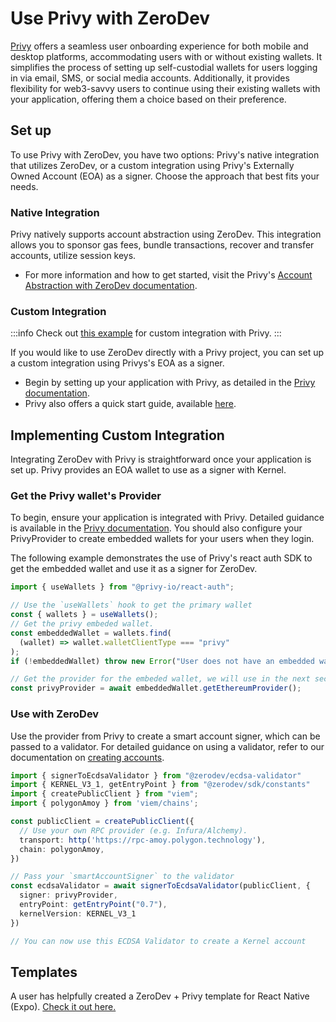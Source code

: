 # Use Privy with ZeroDev

[Privy](https://privy.io/) offers a seamless user onboarding experience for both mobile and desktop platforms, accommodating users with or without existing wallets. It simplifies the process of setting up self-custodial wallets for users logging in via email, SMS, or social media accounts. Additionally, it provides flexibility for web3-savvy users to continue using their existing wallets with your application, offering them a choice based on their preference.

## Set up

To use Privy with ZeroDev, you have two options: Privy's native integration that utilizes ZeroDev, or a custom integration using Privy's Externally Owned Account (EOA) as a signer. Choose the approach that best fits your needs.

### Native Integration
Privy natively supports account abstraction using ZeroDev. This integration allows you to sponsor gas fees, bundle transactions, recover and transfer accounts, utilize session keys.
- For more information and how to get started, visit the Privy's [Account Abstraction with ZeroDev documentation](https://docs.privy.io/guide/frontend/account-abstraction/zerodev).

### Custom Integration

:::info
Check out [this example](https://github.com/zerodevapp/zerodev-signer-examples/tree/main/privy) for custom integration with Privy.
:::

If you would like to use ZeroDev directly with a Privy project, you can set up a custom integration using Privys's EOA as a signer.
- Begin by setting up your application with Privy, as detailed in the [Privy documentation](https://docs.privy.io/).
- Privy also offers a quick start guide, available [here](https://docs.privy.io/guide/quickstart).

## Implementing Custom Integration
Integrating ZeroDev with Privy is straightforward once your application is set up. Privy provides an EOA wallet to use as a signer with Kernel.

### Get the Privy wallet's Provider
To begin, ensure your application is integrated with Privy. Detailed guidance is available in the [Privy documentation](https://docs.privy.io/guide/quickstart). You should also configure your PrivyProvider to create embedded wallets for your users when they login.

The following example demonstrates the use of Privy's react auth SDK to get the embedded wallet and use it as a signer for ZeroDev.

```typescript
import { useWallets } from "@privy-io/react-auth";

// Use the `useWallets` hook to get the primary wallet
const { wallets } = useWallets();
// Get the privy embeded wallet.
const embeddedWallet = wallets.find(
  (wallet) => wallet.walletClientType === "privy"
);
if (!embeddedWallet) throw new Error("User does not have an embedded wallet");

// Get the provider for the embeded wallet, we will use in the next section
const privyProvider = await embeddedWallet.getEthereumProvider();
```

### Use with ZeroDev

Use the provider from Privy to create a smart account signer, which can be passed to a validator. For detailed guidance on using a validator, refer to our documentation on [creating accounts](/sdk/core-api/create-account#api).

```typescript
import { signerToEcdsaValidator } from "@zerodev/ecdsa-validator"
import { KERNEL_V3_1, getEntryPoint } from "@zerodev/sdk/constants"
import { createPublicClient } from "viem";
import { polygonAmoy } from 'viem/chains';

const publicClient = createPublicClient({
  // Use your own RPC provider (e.g. Infura/Alchemy).
  transport: http('https://rpc-amoy.polygon.technology'),
  chain: polygonAmoy,
})

// Pass your `smartAccountSigner` to the validator
const ecdsaValidator = await signerToEcdsaValidator(publicClient, {
  signer: privyProvider,
  entryPoint: getEntryPoint("0.7"),
  kernelVersion: KERNEL_V3_1
})

// You can now use this ECDSA Validator to create a Kernel account
```

## Templates

A user has helpfully created a ZeroDev + Privy template for React Native (Expo).  [Check it out here.](https://github.com/Stephen-Gordon/zerodev-privy-expo)
